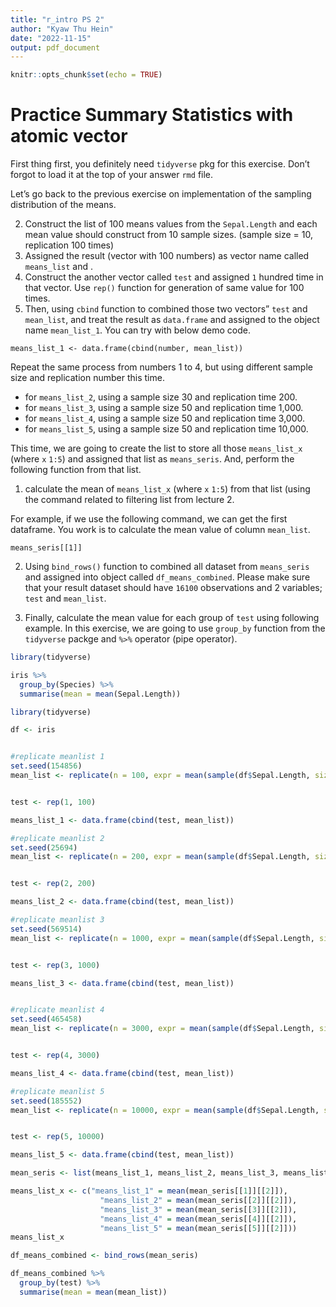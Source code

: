 ```yaml
---
title: "r_intro PS 2"
author: "Kyaw Thu Hein"
date: "2022-11-15"
output: pdf_document
---
```


```r
knitr::opts_chunk$set(echo = TRUE)

```



# Practice Summary Statistics with atomic vector 

First thing first, you definitely need `tidyverse` pkg for this exercise. Don't forgot to load it at the top of your answer `rmd` file. 

Let's go back to the previous exercise on implementation of the sampling distribution of the means. 


2. Construct the list of 100 means values from the `Sepal.Length` and each mean value should construct from 10 sample sizes. (sample size = 10, replication 100 times)
2. Assigned the result (vector with 100 numbers) as vector name called `means_list` and . 
3. Construct the another vector called `test` and assigned `1` hundred time in that vector. Use `rep()` function for generation of same value for 100 times. 
4. Then, using `cbind` function to combined those two vectors" `test` and `mean_list`, and treat the result as `data.frame` and assigned to the object name `mean_list_1`. You can try with below demo code. 

```
means_list_1 <- data.frame(cbind(number, mean_list))

```

Repeat the same process from numbers 1 to 4, but using different sample size and replication number this time. 

+ for `means_list_2`, using a sample size 30 and replication time 200. 
+ for `means_list_3`, using a sample size 50 and replication time 1,000.  
+ for `means_list_4`, using a sample size 50 and replication time 3,000.  
+ for `means_list_5`, using a sample size 50 and replication time 10,000.  


This time, we are going to create the list to store all those `means_list_x` (where `x` `1:5`) and assigned that list as `means_seris`. 
And, perform the following function from that list. 

1. calculate the mean of `means_list_x` (where `x` `1:5`) from that list (using the command related to filtering list from lecture 2. 

For example, if we use the following command, we can get the first dataframe. You work is to calculate the mean value of column `mean_list`. 

```
means_seris[[1]]
```

2. Using `bind_rows()` function to combined all dataset from `means_seris` and assigned into object called `df_means_combined`. Please make sure that your result dataset should have `16100` observations and 2 variables; `test` and `mean_list`. 

3. Finally, calculate the mean value for each group of `test` using following example. In this exercise, we are going to use `group_by` function from the `tidyverse` packge and `%>%` operator (pipe operator). 

```r
library(tidyverse)

iris %>%
  group_by(Species) %>%
  summarise(mean = mean(Sepal.Length))

```
```r

library(tidyverse)

df <- iris


#replicate meanlist 1
set.seed(154856)
mean_list <- replicate(n = 100, expr = mean(sample(df$Sepal.Length, size = 10, replace=TRUE)))


test <- rep(1, 100)

means_list_1 <- data.frame(cbind(test, mean_list))

#replicate meanlist 2
set.seed(25694)
mean_list <- replicate(n = 200, expr = mean(sample(df$Sepal.Length, size = 30, replace=TRUE)))


test <- rep(2, 200)

means_list_2 <- data.frame(cbind(test, mean_list))

#replicate meanlist 3
set.seed(569514)
mean_list <- replicate(n = 1000, expr = mean(sample(df$Sepal.Length, size = 50, replace=TRUE)))


test <- rep(3, 1000)

means_list_3 <- data.frame(cbind(test, mean_list))


#replicate meanlist 4
set.seed(465458)
mean_list <- replicate(n = 3000, expr = mean(sample(df$Sepal.Length, size = 50, replace=TRUE)))


test <- rep(4, 3000)

means_list_4 <- data.frame(cbind(test, mean_list))

#replicate meanlist 5
set.seed(185552)
mean_list <- replicate(n = 10000, expr = mean(sample(df$Sepal.Length, size = 50, replace=TRUE)))


test <- rep(5, 10000)

means_list_5 <- data.frame(cbind(test, mean_list))


```

```r
mean_seris <- list(means_list_1, means_list_2, means_list_3, means_list_4, means_list_5)

means_list_x <- c("means_list_1" = mean(mean_seris[[1]][[2]]),
                    "means_list_2" = mean(mean_seris[[2]][[2]]),
                    "means_list_3" = mean(mean_seris[[3]][[2]]),
                    "means_list_4" = mean(mean_seris[[4]][[2]]),
                    "means_list_5" = mean(mean_seris[[5]][[2]]))
means_list_x

```
```r
df_means_combined <- bind_rows(mean_seris)

df_means_combined %>%
  group_by(test) %>%
  summarise(mean = mean(mean_list))


```